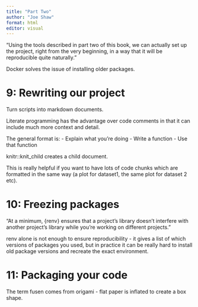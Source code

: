 ```yaml
---
title: "Part Two"
author: "Joe Shaw"
format: html
editor: visual
---
```


"Using the tools described in part two of this book, we can actually set up the project, right from the very beginning, in a way that it will be reproducible quite naturally. "

Docker solves the issue of installing older packages.

# 9: Rewriting our project

Turn scripts into markdown documents.

Literate programming has the advantage over code comments in that it can include much more context and detail.

The general format is:
- Explain what you're doing
- Write a function
- Use that function

knitr::knit_child creates a child document.

This is really helpful if you want to have lots of code chunks which are formatted in the same way (a plot for dataset1, the same plot for dataset 2 etc).

# 10: Freezing packages

"At a minimum, {renv} ensures that a project’s library doesn’t interfere with another project’s library while you’re working on different projects."

renv alone is not enough to ensure reproducibility - it gives a list of which versions of packages you used, but in practice it can be really hard to install old package versions and recreate the exact environment.

# 11: Packaging your code

The term fusen comes from origami - flat paper is inflated to create a box shape.






